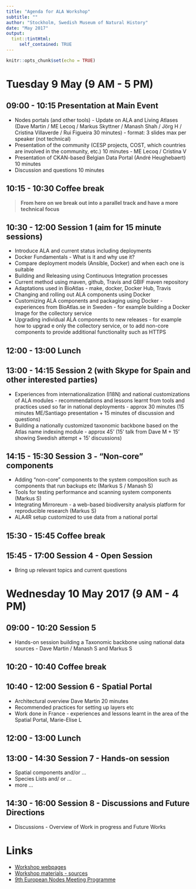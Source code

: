 ```yaml
---
title: "Agenda for ALA Workshop"
subtitle: ""
author: "Stockholm, Swedish Museum of Natural History"
date: "May 2017"
output:
  tint::tintHtml: 
     self_contained: TRUE
---
```


```r
knitr::opts_chunk$set(echo = TRUE)
```

# Tuesday 9 May (9 AM - 5 PM)

## 09:00 - 10:15 Presentation at Main Event

- Nodes portals (and other tools) - Update on ALA and Living Atlases (Dave Martin / ME Lecoq / Markus Skyttner / Manash Shah  / Jörg H / Cristina Villaverde / Rui Figueira 30 minutes) - format: 3 slides max per speaker (not technical)
- Presentation of the community (CESP projects, COST, which countries are involved in the community, etc.) 10 minutes - ME Lecoq / Cristina V
- Presentation of CKAN-based Belgian Data Portal (André Heughebaert) 10 minutes
- Discussion and questions 10 minutes
  
## 10:15 - 10:30 Coffee break


> __From here on we break out into a parallel track and have a more technical focus__

## 10:30 - 12:00 Session 1 (aim for 15 minute sessions)

- Introduce ALA and current status including deployments
- Docker Fundamentals - What is it and why use it?
- Compare deployment models (Ansible, Docker) and when each one is suitable
- Building and Releasing using Continuous Integration processes
- Current method using maven, github, Travis and GBIF maven repository
- Adaptations used in BioAtlas - make, docker, Docker Hub, Travis
- Changing and rolling out ALA components using Docker
- Customizing ALA components and packaging using Docker - experiences from BioAtlas.se in Sweden - for example building a Docker Image for the collectory service
- Upgrading individual ALA components to new releases - for example how to upgrad  e only the collectory service, or to add non-core components to provide additional functionality such as HTTPS

## 12:00 - 13:00 Lunch

## 13:00 - 14:15 Session 2 (with Skype for Spain and other interested parties)

- Experiences from internationalization (I18N) and national customizations of ALA modules - recommendations and lessons learnt from tools and practices used so far in national deployments - approx 30 minutes (15 minutes ME/Santiago presentation + 15 minutes of discussion and questions)
- Building a nationally customized taxonomic backbone based on the Atlas name indexing module - approx 45’ (15’ talk from Dave M + 15’ showing Swedish attempt + 15’ discussions)

## 14:15 - 15:30 Session 3 - "Non-core" components

- Adding “non-core” components to the system composition such as components that run backups etc (Markus S / Manash S)
- Tools for testing performance and scanning system components (Markus S)
- Integrating Mirroreum - a web-based biodiversity analysis platform for reproducible research (Markus S)
- ALA4R setup customized to use data from a national portal

## 15:30 - 15:45 Coffee break

## 15:45 - 17:00 Session 4 - Open Session

- Bring up relevant topics and current questions

# Wednesday 10 May 2017 (9 AM - 4 PM)


## 09:00 - 10:20  Session 5 

- Hands-on session building a Taxonomic backbone using national data sources - Dave Martin / Manash S and Markus S

## 10:20 - 10:40  Coffee break

## 10:40 - 12:00  Session 6 - Spatial Portal 

- Architectural overview Dave Martin 20 minutes
- Recommended practices for setting up layers etc
- Work done in France - experiences and lessons learnt in the area of the Spatial Portal, Marie-Elise L 

## 12:00 - 13:00  Lunch

## 13:00 - 14:30  Session 7 - Hands-on session 

- Spatial components and/or ...
- Species Lists and/ or ...
- more ...

## 14:30 - 16:00  Session 8 - Discussions and Future Directions

- Discussions - Overview of Work in progress and Future Works

# Links

- [Workshop webpages](https://bioatlas.github.io/workshop-2017/)
- [Workshop materials - sources](https://bioatlas.github.io/workshop-2017/)
- [9th European Nodes Meeting Programme](https://docs.google.com/document/d/1Kob4-zxQus4ry35vF56OKN3Jzyuu8flwUPUBoEpNjqY/edit?usp=sharing_eil&invite=CP_xtpQB&ts=58ecc0d0)
